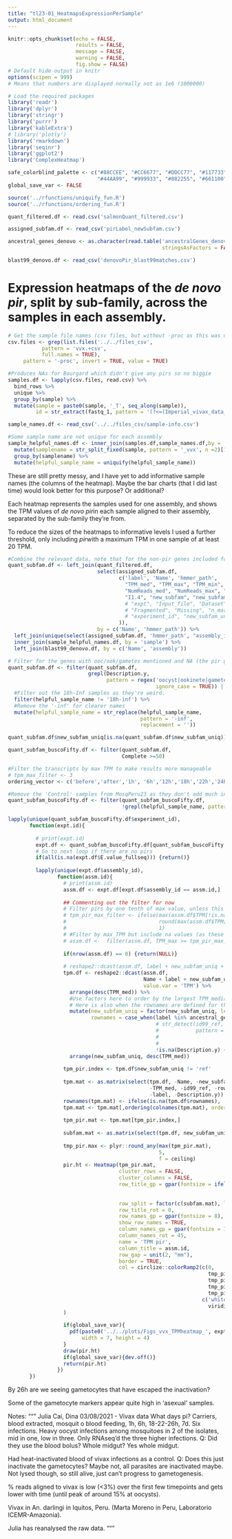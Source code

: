 ```yaml
---
title: "tl23-01_HeatmapsExpressionPerSample"
output: html_document
---
```


```r
knitr::opts_chunk$set(echo = FALSE, 
                      results = FALSE, 
                      message = FALSE, 
                      warning = FALSE,
                      fig.show = FALSE)
# Default hide output in knitr
options(scipen = 999) 
# Means that numbers are displayed normally not as 1e6 (1000000)
```

```r
# Load the required packages
library('readr')
library('dplyr')
library('stringr')
library('purrr')
library('kableExtra')
# library('plotly')
library('rmarkdown')
library('seqinr')
library('ggplot2')
library('ComplexHeatmap')

safe_colorblind_palette <- c("#88CCEE", "#CC6677", "#DDCC77", "#117733", "#332288", "#AA4499", 
                             "#44AA99", "#999933", "#882255", "#661100", "#6699CC", "#888888")
global_save_var <- FALSE
```

```r
source('../rfunctions/uniquify_fun.R')
source('../rfunctions/ordering_fun.R')
```

```r

quant_filtered.df <- read.csv('salmonQuant_filtered.csv')

assigned_subfam.df <- read_csv('pirLabel_newSubfam.csv')

ancestral_genes_denovo <- as.character(read.table('ancestralGenes_denovo.txt', 
                                                  stringsAsFactors = FALSE)$x)

blast99_denovo.df <- read_csv('denovoPir_blast99matches.csv')

```


# Expression heatmaps of the _de novo_ _pir_\s, split by sub-family, across the samples in each assembly.

```r
# Get the sample file names (csv files, but without -proc as this was used for interrupted NF pipelines)
csv.files <- grep(list.files('../../files_csv', 
           pattern = 'vvx.+csv', 
           full.names = TRUE),
     pattern = '-proc', invert = TRUE, value = TRUE)

#Produces NAs for Bourgard which didn't give any pirs so no biggie
samples.df <- lapply(csv.files, read.csv) %>% 
  bind_rows %>% 
  unique %>% 
  group_by(sample) %>% 
  mutate(sample = paste0(sample, '_T', seq_along(sample)),
         id = str_extract(fastq_1, pattern = '(?<=(Imperial_vivax_data_copy/|/nfFetchNGS_dir(|_redownload)/fastq/)).+(?=_(trimmed_paired|SRR|ERR))'))

sample_names.df <- read_csv('../../files_csv/sample-info.csv') 

#Some sample name are not unique for each assembly
sample_helpful_names.df <- inner_join(samples.df,sample_names.df,by = 'id') %>% 
  mutate(samplename = str_split_fixed(sample, pattern = '_vvx', n =2)[1]) %>% 
  group_by(samplename) %>% 
  mutate(helpful_sample_name = uniquify(helpful_sample_name))

```

These are still pretty messy, and I have yet to add informative sample names (the columns of the heatmap). Maybe the bar charts (that I did last time) would look better for this purpose? Or additional?

Each heatmap represents the samples used for one assembly, and shows the TPM values of _de novo pir_\s in each sample aligned to their assembly, separated by the sub-family they're from. 

To reduce the sizes of the heatmaps to informative levels I used a further threshold, only including _pir_\s with a maximum TPM in one sample of at least 20 TPM.

```r
#Combine the relevant data, note that for the non-pir genes included for the heatmaps many of these will be NA.
quant_subfam.df <- left_join(quant_filtered.df, 
                             select(assigned_subfam.df, 
                                    c('label', 'Name', 'hmmer_path', 
                                      "TPM_med", "TPM_max", "TPM_min", 
                                      "NumReads_med", "NumReads_max", "NumReads_min", 
                                      "I1.4", "new_subfam", "new_subfam_uniq"
                                      # "expt", "Input_file", "Dataset", "Complete", "Single", "Duplicated",  "num_pir", "num_transcripts",
                                      # "Fragmented", "Missing", "n_markers", "lifecycle_stage", "location", 
                                      # "experiment_id", "new_subfam_uniq", "assembly_id"
                                    )),
                             by = c('Name', 'hmmer_path')) %>% 
  left_join(unique(select(assigned_subfam.df, 'hmmer_path', "assembly_id")), by = c('hmmer_path')) %>% 
  inner_join(sample_helpful_names.df, by = 'sample') %>%
  left_join(blast99_denovo.df, by = c('Name', 'assembly')) 

# Filter for the genes with ooc/ook/gametes mentioned and NA (the pir genes, these don't match a BUSCO) 
quant_subfam.df <- filter(quant_subfam.df, 
                          grepl(Description.y, 
                                pattern = regex('oocyst|ookinete|gamete', 
                                                ignore_case = TRUE)) | is.na(Description.y) ) %>% 
  #Filter out the 18h-Inf samples as they're weird.
  filter(helpful_sample_name != '18h-inf') %>% 
  #Remove the '-inf' for clearer names
  mutate(helpful_sample_name = str_replace(helpful_sample_name, 
                                           pattern = '-inf',
                                           replacement = ''))

quant_subfam.df$new_subfam_uniq[is.na(quant_subfam.df$new_subfam_uniq)] <- 'ref'

quant_subfam_buscoFifty.df <- filter(quant_subfam.df,
                                     Complete >=50)

#Filter the transcripts by max TPM to make results more manageable
# tpm_max_filter <- 3
ordering_vector <- c('before','after','1h', '6h','12h','18h','22h','24h','26h','30h','36h','42h','48h','7d')

#Remove the 'Control' samples from MosqPeru23 as they don't add much info.
quant_subfam_buscoFifty.df <- filter(quant_subfam_buscoFifty.df,
                                     !grepl(helpful_sample_name, pattern = 'ctrl'))

lapply(unique(quant_subfam_buscoFifty.df$experiment_id), 
       function(expt.id){
         
         # print(expt.id)
         expt.df <- quant_subfam_buscoFifty.df[quant_subfam_buscoFifty.df$experiment_id == expt.id,]
         # Go to next loop if there are no pirs
         if(all(is.na(expt.df$E.value_fullseq))) {return()}
         
         lapply(unique(expt.df$assembly_id), 
                function(assm.id){
                  # print(assm.id)
                  assm.df <- expt.df[expt.df$assembly_id == assm.id,] 
                  
                  ## Commenting out the filter for now
                  # Filter pirs by one tenth of max value, unless this is lower than one.
                  # tpm_pir_max_filter <- ifelse(max(assm.df$TPM[!is.na(assm.df$E.value_fullseq)]) > 10,
                  #                              round(max(assm.df$TPM[!is.na(assm.df$E.value_fullseq)])/10),
                  #                              1)
                  # #Filter by max_TPM but include na values (as these are the non-pir reference genes).
                  # assm.df <-  filter(assm.df, TPM_max >= tpm_pir_max_filter | is.na(TPM_max))
                  
                  if(nrow(assm.df) == 0) {return(NULL)}
                  
                  # reshape2::dcast(assm.df, label + new_subfam_uniq + TPM_med ~ sample + helpful_sample_name, value.var = 'TPM') 
                  tpm.df <- reshape2::dcast(assm.df, 
                                            Name + label + new_subfam_uniq + TPM_med + id99_ref + Description.y ~ helpful_sample_name, 
                                            value.var = 'TPM') %>% 
                    arrange(desc(TPM_med)) %>% 
                    #Use factors here to order by the largest TPM_median sub-families.
                    # Here is also when the rownames are defined for the heatmap.
                    mutate(new_subfam_uniq = factor(new_subfam_uniq, levels = unique(new_subfam_uniq)),
                           rownames = case_when(label %in% ancestral_genes_denovo ~ 'anc',
                                                # str_detect(id99_ref, 
                                                #            pattern = 'P') ~ str_replace_all(id99_ref,
                                                #                                             pattern = ',',
                                                #                                             replacement = ', '),
                                                !is.na(Description.y) ~ Description.y)) %>% 
                    arrange(new_subfam_uniq, desc(TPM_med))
                  
                  tpm_pir.index <- tpm.df$new_subfam_uniq != 'ref'
                  
                  tpm.mat <- as.matrix(select(tpm.df, -Name, -new_subfam_uniq, 
                                              -TPM_med, -id99_ref, -rownames, 
                                              -label, -Description.y))
                  rownames(tpm.mat) <- ifelse(is.na(tpm.df$rownames), '', tpm.df$rownames)
                  tpm.mat <- tpm.mat[,ordering(colnames(tpm.mat), order_vector = ordering_vector), drop = FALSE]
                  
                  tpm_pir.mat <- tpm.mat[tpm_pir.index,]
                  
                  subfam.mat <- as.matrix(select(tpm.df, new_subfam_uniq))[tpm_pir.index,]
                  
                  tmp_pir.max <- plyr::round_any(max(tpm_pir.mat), 
                                                 5, 
                                                 f = ceiling)
                  pir.ht <- Heatmap(tpm_pir.mat, 
                                    cluster_rows = FALSE, 
                                    cluster_columns = FALSE,
                                    row_title_gp = gpar(fontsize = ifelse(length(unique(subfam.mat)) > 9,
                                                                          8,
                                                                          12)),
                                    row_split = factor(c(subfam.mat), levels = unique(subfam.mat)),
                                    row_title_rot = 0,
                                    row_names_gp = gpar(fontsize = 8),
                                    show_row_names = TRUE,
                                    column_names_gp = gpar(fontsize = 12),
                                    column_names_rot = 45,
                                    name = 'TPM pir',
                                    column_title = assm.id,
                                    row_gap = unit(2, "mm"),
                                    border = TRUE,
                                    col = circlize::colorRamp2(c(0, 
                                                                 tmp_pir.max/4,
                                                                 tmp_pir.max/2,
                                                                 tmp_pir.max*3/4,
                                                                 tmp_pir.max),
                                                               c('white',
                                                                 viridis::viridis(5)[2:5]))
                  )
                  
                  if(global_save_var){
                    pdf(paste0('../../plots/Figs_vvx_TPMheatmap_', expt.id, '_', assm.id, '.pdf'),
                        width = 7, height = 4)
                  }
                  draw(pir.ht)
                  if(global_save_var){dev.off()}
                  return(pir.ht)
                })
       })
```
By 26h are we seeing gametocytes that have escaped the inactivation?

Some of the gametocyte markers appear quite high in 'asexual' samples.

Notes:
"""
Julia Cai, Dina 03/08/2021 - Vivax data
What days pi? Carriers, blood extracted, mosquit o blood feeding, 1h, 6h, 18-22-26h, 7d. Six infections. Heavy oocyst infections among mosquitoes in 2 of the isolates, mid in one, low in three. Only RNAseq’d the three higher infections.
Q: Did they use the blood bolus? Whole midgut? Yes whole midgut.

Had heat-inactivated blood of vivax infections as a control. 
Q: Does this just inactivate the gametocytes? Maybe not, all parasites are inactivated maybe. Not lysed though, so still alive, just can’t progress to gametogenesis.

% reads aligned to vivax is low (<3%) over the first few timepoints and gets lower with time (until peak of around 15% at oocysts).

Vivax in An. darlingi in Iquitos, Peru. (Marta Moreno in Peru, Laboratorio ICEMR-Amazonia).

Julia has reanalysed the raw data.
"""